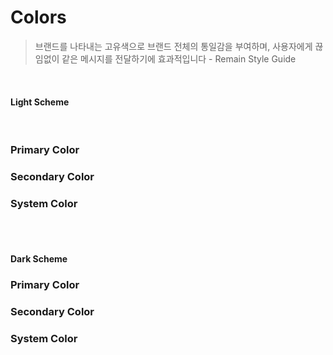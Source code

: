 
<Meta title="DESIGN TOKEN/Colors" />

# Colors

> 브랜드를 나타내는 고유색으로 브랜드 전체의 통일감을 부여하며, 사용자에게 끊임없이 같은 메시지를 전달하기에 효과적입니다 - Remain Style Guide

<br />

#### Light Scheme

<br />

### Primary Color

<ColorPalette>
    <ColorItem title="black" subtitle="Black" colors={[colors.light.scheme.black]} />
    <ColorItem title="white" subtitle="White" colors={[colors.light.scheme.white]} />
    <ColorItem
        title="colors.light.scheme.purple[50 ~ 900]"
        subtitle="Purple"
        colors={[
            colors.light.scheme.purple50,
            colors.light.scheme.purple100,
            colors.light.scheme.purple200,
            colors.light.scheme.purple300,
            colors.light.scheme.purple400,
            colors.light.scheme.purple500,
            colors.light.scheme.purple600,
            colors.light.scheme.purple700,
            colors.light.scheme.purple800,
            colors.light.scheme.purple900,
        ]}
    />
    <ColorItem
        title="colors.light.scheme.gray[50 ~ 900]"
        subtitle="Gray"
        colors={[
            colors.light.scheme.gray50,
            colors.light.scheme.gray100,
            colors.light.scheme.gray200,
            colors.light.scheme.gray300,
            colors.light.scheme.gray400,
            colors.light.scheme.gray500,
            colors.light.scheme.gray600,
            colors.light.scheme.gray700,
            colors.light.scheme.gray800,
            colors.light.scheme.gray900,
        ]}
    />
</ColorPalette>

### Secondary Color

<ColorPalette>
    <ColorItem
        title="colors.light.scheme.indigo[50 ~ 900]"
        subtitle="Indigo"
        colors={[
            colors.light.scheme.indigo50,
            colors.light.scheme.indigo100,
            colors.light.scheme.indigo200,
            colors.light.scheme.indigo300,
            colors.light.scheme.indigo400,
            colors.light.scheme.indigo500,
            colors.light.scheme.indigo600,
            colors.light.scheme.indigo700,
            colors.light.scheme.indigo800,
            colors.light.scheme.indigo900,
        ]}
    />
    <ColorItem
        title="colors.light.scheme.yellow[50 ~ 900]"
        subtitle="Yellow"
        colors={[
            colors.light.scheme.yellow50,
            colors.light.scheme.yellow100,
            colors.light.scheme.yellow200,
            colors.light.scheme.yellow300,
            colors.light.scheme.yellow400,
            colors.light.scheme.yellow500,
            colors.light.scheme.yellow600,
            colors.light.scheme.yellow700,
            colors.light.scheme.yellow800,
            colors.light.scheme.yellow900,
        ]}
    />
</ColorPalette>

### System Color

<ColorPallete>
    <ColorItem
        title="colors.light.scheme.red[50 ~ 900]"
        subtitle="Red"
        colors={[
            colors.light.scheme.red50,
            colors.light.scheme.red100,
            colors.light.scheme.red200,
            colors.light.scheme.red300,
            colors.light.scheme.red400,
            colors.light.scheme.red500,
            colors.light.scheme.red600,
            colors.light.scheme.red700,
            colors.light.scheme.red800,
            colors.light.scheme.red900,
        ]}
    />
    <ColorItem
        title="colors.light.scheme.green[50 ~ 900]"
        subtitle="Green"
        colors={[
            colors.light.scheme.green50,
            colors.light.scheme.green100,
            colors.light.scheme.green200,
            colors.light.scheme.green300,
            colors.light.scheme.green400,
            colors.light.scheme.green500,
            colors.light.scheme.green600,
            colors.light.scheme.green700,
            colors.light.scheme.green800,
            colors.light.scheme.green900,
        ]}
    />
    <ColorItem
        title="colors.light.scheme.blue[50 ~ 900]"
        subtitle="blue"
        colors={[
            colors.light.scheme.blue50,
            colors.light.scheme.blue100,
            colors.light.scheme.blue200,
            colors.light.scheme.blue300,
            colors.light.scheme.blue400,
            colors.light.scheme.blue500,
            colors.light.scheme.blue600,
            colors.light.scheme.blue700,
            colors.light.scheme.blue800,
            colors.light.scheme.blue900,
        ]}
    />
</ColorPallete>

<br />
<br />

#### Dark Scheme

### Primary Color

<ColorPalette>
    <ColorItem title="black" subtitle="Black" colors={[colors.dark.scheme.black]} />
    <ColorItem title="white" subtitle="White" colors={[colors.dark.scheme.white]} />
    <ColorItem
        title="colors.dark.scheme.purple[50 ~ 900]"
        subtitle="Purple"
        colors={[
            colors.dark.scheme.purple50,
            colors.dark.scheme.purple100,
            colors.dark.scheme.purple200,
            colors.dark.scheme.purple300,
            colors.dark.scheme.purple400,
            colors.dark.scheme.purple500,
            colors.dark.scheme.purple600,
            colors.dark.scheme.purple700,
            colors.dark.scheme.purple800,
            colors.dark.scheme.purple900,
        ]}
    />
    <ColorItem
        title="colors.dark.scheme.gray[50 ~ 900]"
        subtitle="Gray"
        colors={[
            colors.dark.scheme.gray50,
            colors.dark.scheme.gray100,
            colors.dark.scheme.gray200,
            colors.dark.scheme.gray300,
            colors.dark.scheme.gray400,
            colors.dark.scheme.gray500,
            colors.dark.scheme.gray600,
            colors.dark.scheme.gray700,
            colors.dark.scheme.gray800,
            colors.dark.scheme.gray900,
        ]}
    />
</ColorPalette>

### Secondary Color

<ColorPalette>
    <ColorItem
        title="colors.dark.scheme.indigo[50 ~ 900]"
        subtitle="Indigo"
        colors={[
            colors.dark.scheme.indigo50,
            colors.dark.scheme.indigo100,
            colors.dark.scheme.indigo200,
            colors.dark.scheme.indigo300,
            colors.dark.scheme.indigo400,
            colors.dark.scheme.indigo500,
            colors.dark.scheme.indigo600,
            colors.dark.scheme.indigo700,
            colors.dark.scheme.indigo800,
            colors.dark.scheme.indigo900,
        ]}
    />
    <ColorItem
        title="colors.dark.scheme.yellow[50 ~ 900]"
        subtitle="Yellow"
        colors={[
            colors.dark.scheme.yellow50,
            colors.dark.scheme.yellow100,
            colors.dark.scheme.yellow200,
            colors.dark.scheme.yellow300,
            colors.dark.scheme.yellow400,
            colors.dark.scheme.yellow500,
            colors.dark.scheme.yellow600,
            colors.dark.scheme.yellow700,
            colors.dark.scheme.yellow800,
            colors.dark.scheme.yellow900,
        ]}
    />
</ColorPalette>

### System Color

<ColorPallete>
    <ColorItem
        title="colors.dark.scheme.red[50 ~ 900]"
        subtitle="Red"
        colors={[
            colors.dark.scheme.red50,
            colors.dark.scheme.red100,
            colors.dark.scheme.red200,
            colors.dark.scheme.red300,
            colors.dark.scheme.red400,
            colors.dark.scheme.red500,
            colors.dark.scheme.red600,
            colors.dark.scheme.red700,
            colors.dark.scheme.red800,
            colors.dark.scheme.red900,
        ]}
    />
    <ColorItem
        title="colors.dark.scheme.green[50 ~ 900]"
        subtitle="Green"
        colors={[
            colors.dark.scheme.green50,
            colors.dark.scheme.green100,
            colors.dark.scheme.green200,
            colors.dark.scheme.green300,
            colors.dark.scheme.green400,
            colors.dark.scheme.green500,
            colors.dark.scheme.green600,
            colors.dark.scheme.green700,
            colors.dark.scheme.green800,
            colors.dark.scheme.green900,
        ]}
    />
    <ColorItem
        title="colors.dark.scheme.blue[50 ~ 900]"
        subtitle="blue"
        colors={[
            colors.dark.scheme.blue50,
            colors.dark.scheme.blue100,
            colors.dark.scheme.blue200,
            colors.dark.scheme.blue300,
            colors.dark.scheme.blue400,
            colors.dark.scheme.blue500,
            colors.dark.scheme.blue600,
            colors.dark.scheme.blue700,
            colors.dark.scheme.blue800,
            colors.dark.scheme.blue900,
        ]}
    />
</ColorPallete>
